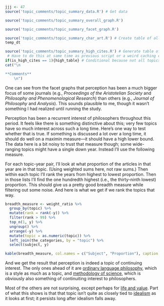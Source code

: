 ```r
jjj <- 47
source('topic_comments/topic_summary_data.R') # Get data
```

```r
source('topic_comments/topic_summary_overall_graph.R')
```

```r
source('topic_comments/topic_summary_facet_graph.R')
```

```r
source('topic_comments/topic_summary_char_art.R') # Create table of all articles in topic
temp_dt
```

```r
source('topic_comments/topic_summary_high_cites.R') # Generate table of highly cited articles. 
 # Have to do this at same time as previous script or a weird caching error occurs.
if(is_high_cites == 1){high_table} # Conditional because not all topics have high cites
cat("\n

**Comments**
	\n")
```

One can see from the facet graphs that perception has been a much bigger focus of some journals (e.g., _Proceedings of the Aristotelian Society_ and _Philosophy and Phenomenological Research_) than others (e.g., _Journal of Philosophy_ and _Analysis_). This sounds plausible to me, though it wasn't something I had realized until running the study.

Perception has been a recurrent interest of philosophers throughout this period. It feels like there is something distinctive about this; very few topics have so much interest across such a long time. Here's one way to test whether that is true. If something is discussed a lot over a long time, it should do well on a maximin measure—it should have a high lower bound. The data here is a bit noisy to trust that measure though; some wide-ranging topics might have a single down year. Instead I'll use the following measure.

For each topic-year pair, I'll look at what proportion of the articles in that year are in that topic. (Using weighted sums here, not raw sums.) Then within each topic I'll rank the years from highest to lowest proportion. Then in those lists I'll find the one hundredth highest (i.e., the thirty-ninth lowest) proportion. This should give us a pretty good breadth measure while filtering out some noise. And here is what we get if we rank the topics that way.

```r
breadth_measure <- weight_ratio %>%
  group_by(topic) %>%
  mutate(rank = rank(-y)) %>%
  filter(rank > 99) %>%
  top_n(1, y) %>%
  ungroup() %>%
  arrange(-y) %>%
  mutate(topic = as.numeric(topic)) %>%
  left_join(the_categories, by = "topic") %>%
  select(subject, y)

kable(breadth_measure, col.names = c("Subject", "Proportion"), caption = "One hundredth highest proportion for each topic") 
```

And we get the result that perception is indeed a topic of continuing interest. The only ones ahead of it are [ordinary language philosophy](#topic24), which is a style as much as a topic, and [methodology of science](#topic26), which is obviously also something of continuiting interest to philosophers.

Most of the others are not surprising, except perhaps for [life and value](#topic03). Part of what this shows is that that topic isn't quite as closely tied to [idealism](#topic02) as it looks at first; it persists long after idealism falls away.

